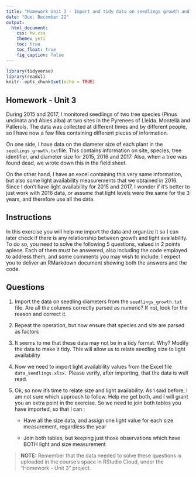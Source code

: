 ```yaml
---
title: "Homework Unit 3 - Import and tidy data on seedlings growth and light"
date: "Due: December 22"
output: 
  html_document: 
    css: hw.css
    theme: yeti
    toc: true
    toc_float: true
    fig_caption: false
---
```


```r
library(tidyverse)
library(readxl)
knitr::opts_chunk$set(echo = TRUE)
```

## Homework - Unit 3

During 2015 and 2017, I monitored seedlings of two tree species (Pinus uncinata and Abies alba) at two sites in the Pyrenees of Lleida. Montellà and Pallerols. The data was collected at different times and by different people, so I have now a few files containing different pieces of information.

On one side, I have data on the diameter size of each plant in the `seedlings_growth.txt`file. This contains information on site, species, tree identifier, and diameter size for 2015, 2016 and 2017. Also, when a tree was found dead, we wrote down this in the field sheet.

On the other hand, I have an excel containing this very same information, but also some light availability measurements that we obtained in 2016. Since I don't have light availability for 2015 and 2017, I wonder if it's better to just work with 2016 data, or assume that light levels were the same for the 3 years, and therefore use all the data.

## Instructions

In this exercise you will help me import the data and organize it so I can later check if there is any relationship between growth and light availability. To do so, you need to solve the following 5 questions, valued in 2 points apiece. Each of them must be answered, also including the code employed to address them, and some comments you may wish to include. I expect you to deliver an RMarkdown document showing both the answers and the code.

## Questions

1.  Import the data on seedling diameters from the `seedlings_growth.txt` file. Are all the columns correctly parsed as numeric? If not, look for the reason and correct it.

2.  Repeat the operation, but now ensure that species and site are parsed as factors

3.  It seems to me that these data may not be in a tidy format. Why? Modify the data to make it tidy. This will allow us to relate seedling size to light availability

4.  Now we need to import light availability values from the Excel file `data_seedlings.xlsx.` Please verify, after importing, that the data is well read.

5.  Ok, so now it's time to relate size and light availability. As I said before, I am not sure which approach to follow. Help me get both, and I will grant you an extra point in the exercise. So we need to join both tables you have imported, so that I can :

    -   Have all the size data, and assign one light value for each size measurement, regardless the year

    -   Join both tables, but keeping just those observations which have BOTH light and size measurement

> **NOTE:** Remember that the data needed to solve these questions is uploaded in the course's space in RStudio Cloud, under the "Homework - Unit 3" project.
